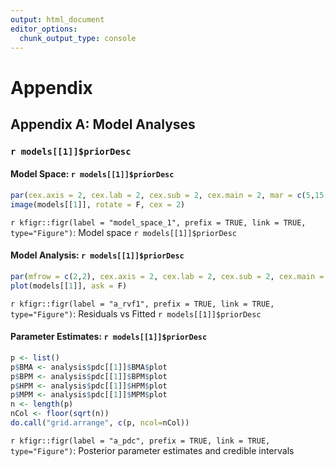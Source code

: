 ```yaml
---
output: html_document
editor_options: 
  chunk_output_type: console
---
```

# Appendix
## Appendix A: Model Analyses
### `r models[[1]]$priorDesc`
#### Model Space: `r models[[1]]$priorDesc`
```r
par(cex.axis = 2, cex.lab = 2, cex.sub = 2, cex.main = 2, mar = c(5,15,4,2) + 0.1)
image(models[[1]], rotate = F, cex = 2)
```
`r kfigr::figr(label = "model_space_1", prefix = TRUE, link = TRUE, type="Figure")`: Model space `r models[[1]]$priorDesc`

#### Model Analysis: `r models[[1]]$priorDesc`
```r
par(mfrow = c(2,2), cex.axis = 2, cex.lab = 2, cex.sub = 2, cex.main = 2, mar = c(10,5,4,2) + 0.1)
plot(models[[1]], ask = F)
```
`r kfigr::figr(label = "a_rvf1", prefix = TRUE, link = TRUE, type="Figure")`: Residuals vs Fitted `r models[[1]]$priorDesc`

#### Parameter Estimates: `r models[[1]]$priorDesc`

```r
p <- list()
p$BMA <- analysis$pdc[[1]]$BMA$plot
p$BPM <- analysis$pdc[[1]]$BPM$plot
p$HPM <- analysis$pdc[[1]]$HPM$plot
p$MPM <- analysis$pdc[[1]]$MPM$plot
n <- length(p)
nCol <- floor(sqrt(n))
do.call("grid.arrange", c(p, ncol=nCol))
```
`r kfigr::figr(label = "a_pdc", prefix = TRUE, link = TRUE, type="Figure")`: Posterior parameter estimates and credible intervals 
